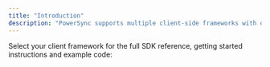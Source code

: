 ```yaml
---
title: "Introduction"
description: "PowerSync supports multiple client-side frameworks with official SDKs"
---
```


Select your client framework for the full SDK reference, getting started instructions and example code:

<CardGroup cols={3}>
  <Card title="Flutter" icon="flutter" href="/client-sdk-references/flutter">
  </Card>
  <Card title="React Native & Expo" icon="react" href="/client-sdk-references/react-native-and-expo">
  </Card>
  <Card title="JS/Web" icon="js" href="/client-sdk-references/js-web">
  </Card>
  <Card title="Kotlin Multiplatform (beta)" icon="flag" href="/client-sdk-references/kotlin-multiplatform">
  </Card>
  <Card title="Swift (alpha)" icon="swift" href="/client-sdk-references/swift">
  </Card>
</CardGroup>